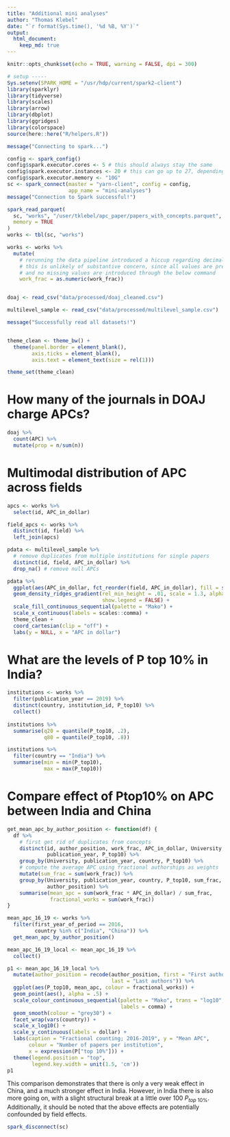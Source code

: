 ```yaml
---
title: "Additional mini analyses"
author: "Thomas Klebel"
date: "`r format(Sys.time(), '%d %B, %Y')`"
output: 
  html_document:
    keep_md: true
---
```


```r
knitr::opts_chunk$set(echo = TRUE, warning = FALSE, dpi = 300)

# setup -----
Sys.setenv(SPARK_HOME = "/usr/hdp/current/spark2-client")
library(sparklyr)
library(tidyverse)
library(scales)
library(arrow)
library(dbplot)
library(ggridges)
library(colorspace)
source(here::here("R/helpers.R"))

message("Connecting to spark...")

config <- spark_config()
config$spark.executor.cores <- 5 # this should always stay the same
config$spark.executor.instances <- 20 # this can go up to 27, depending on RAM
config$spark.executor.memory <- "10G"
sc <- spark_connect(master = "yarn-client", config = config,
                    app_name = "mini-analyses")
message("Connection to Spark successful!")

spark_read_parquet(
  sc, "works", "/user/tklebel/apc_paper/papers_with_concepts.parquet",
  memory = TRUE
)
works <- tbl(sc, "works")

works <- works %>% 
  mutate(
    # rerunning the data pipeline introduced a hiccup regarding decimal precision
    # this is unlikely of substantive concern, since all values are present,
    # and no missing values are introduced through the below command
    work_frac = as.numeric(work_frac))


doaj <- read_csv("data/processed/doaj_cleaned.csv")

multilevel_sample <- read_csv("data/processed/multilevel_sample.csv")

message("Successfully read all datasets!")


theme_clean <- theme_bw() +
  theme(panel.border = element_blank(),
        axis.ticks = element_blank(),
        axis.text = element_text(size = rel(1)))

theme_set(theme_clean)
```


# How many of the journals in DOAJ charge APCs?
```r
doaj %>% 
  count(APC) %>% 
  mutate(prop = n/sum(n))
```

# Multimodal distribution of APC across fields
```r
apcs <- works %>% 
  select(id, APC_in_dollar)

field_apcs <- works %>% 
  distinct(id, field) %>% 
  left_join(apcs)
```


```r
pdata <- multilevel_sample %>% 
  # remove duplicates from multiple institutions for single papers 
  distinct(id, field, APC_in_dollar) %>% 
  drop_na() # remove null APCs
```

```r
pdata %>% 
  ggplot(aes(APC_in_dollar, fct_reorder(field, APC_in_dollar), fill = stat(x))) +
  geom_density_ridges_gradient(rel_min_height = .01, scale = 1.3, alpha = .7,
                               show.legend = FALSE) + 
  scale_fill_continuous_sequential(palette = "Mako") +
  scale_x_continuous(labels = scales::comma) +
  theme_clean +
  coord_cartesian(clip = "off") +
  labs(y = NULL, x = "APC in dollar") 
```

# What are the levels of P top 10% in India?
```r
institutions <- works %>% 
  filter(publication_year == 2019) %>% 
  distinct(country, institution_id, P_top10) %>% 
  collect()
  
institutions %>% 
  summarise(q20 = quantile(P_top10, .2),
            q80 = quantile(P_top10, .8))
```


```r
institutions %>% 
  filter(country == "India") %>% 
  summarise(min = min(P_top10),
            max = max(P_top10))
```


# Compare effect of Ptop10% on APC between India and China
```r
get_mean_apc_by_author_position <- function(df) {
  df %>%
    # first get rid of duplicates from concepts
    distinct(id, author_position, work_frac, APC_in_dollar, University, country,
             publication_year, P_top10) %>% 
    group_by(University, publication_year, country, P_top10) %>%
    # compute the average APC using fractional authorships as weights
    mutate(sum_frac = sum(work_frac)) %>%
    group_by(University, publication_year, country, P_top10, sum_frac,
             author_position) %>%
    summarise(mean_apc = sum(work_frac * APC_in_dollar) / sum_frac,
              fractional_works = sum(work_frac))
}

mean_apc_16_19 <- works %>% 
  filter(first_year_of_period == 2016,
         country %in% c("India", "China")) %>% 
  get_mean_apc_by_author_position()

mean_apc_16_19_local <- mean_apc_16_19 %>% 
  collect()
```

```r
p1 <- mean_apc_16_19_local %>%
  mutate(author_position = recode(author_position, first = "First authors", 
                                  last = "Last authors")) %>% 
  ggplot(aes(P_top10, mean_apc, colour = fractional_works)) + 
  geom_point(aes(), alpha = .5) +
  scale_colour_continuous_sequential(palette = "Mako", trans = "log10",
                                     labels = comma) +
  geom_smooth(colour = "grey30") +
  facet_wrap(vars(country)) +
  scale_x_log10() +
  scale_y_continuous(labels = dollar) +
  labs(caption = "Fractional counting; 2016-2019", y = "Mean APC",
       colour = "Number of papers per institution",
       x = expression(P["top 10%"])) +
  theme(legend.position = "top",
        legend.key.width = unit(1.5, 'cm'))
p1
```

This comparison demonstrates that there is only a very weak effect in China,
and a much stronger effect in India. However, in India there is also more going
on, with a slight structural break at a little over 100 $P_{top\ 10\%}$.
Additionally, it should be noted that the above effects are potentially 
confounded by field effects.

```r
spark_disconnect(sc)
```


